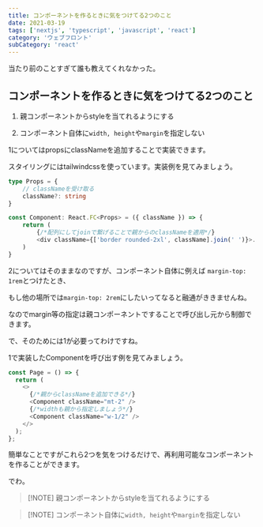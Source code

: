 ```yaml
---
title: コンポーネントを作るときに気をつけてる2つのこと
date: 2021-03-19
tags: ['nextjs', 'typescript', 'javascript', 'react']
category: 'ウェブフロント'
subCategory: 'react'
---
```


当たり前のことすぎて誰も教えてくれなかった。

## コンポーネントを作るときに気をつけてる2つのこと

1. 親コンポーネントからstyleを当てれるようにする

2. コンポーネント自体に`width, height`や`margin`を指定しない

1についてはpropsにclassNameを追加することで実装できます。

スタイリングにはtailwindcssを使っています。実装例を見てみましょう。

```typescript
type Props = {
    // classNameを受け取る
    className?: string
}

const Component: React.FC<Props> = ({ className }) => {
    return (
        {/*配列にしてjoinで繋げることで親からのclassNameを適用*/}
    	<div className={['border rounded-2xl', className].join(' ')}>...</div>
    )
}
```

2についてはそのままなのですが、コンポーネント自体に例えば `margin-top: 1rem`とつけたとき、

もし他の場所では`margin-top: 2rem`にしたいってなると融通がききませんね。

なのでmargin等の指定は親コンポーネントですることで呼び出し元から制御できます。

で、そのためには1が必要ってわけですね。

1で実装したComponentを呼び出す例を見てみましょう。

```typescript
const Page = () => {
  return (
    <>
      {/*親からclassNameを追加できる*/}
      <Component className="mt-2" />
      {/*widthも親から指定しましょう*/}
      <Component className="w-1/2" />
    </>
  );
};
```

簡単なことですがこれら2つを気をつけるだけで、再利用可能なコンポーネントを作ることができます。

でわ。

> [!NOTE] 親コンポーネントからstyleを当てれるようにする

> [!NOTE] コンポーネント自体に`width, height`や`margin`を指定しない
